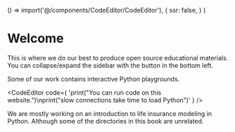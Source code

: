 
  () => import('@/components/CodeEditor/CodeEditor'),
  {
    ssr: false,
  }
)


# Welcome

This is where we do our best to produce open source educational materials. You can collapse/expand the sidebar with the button in the bottom left.

Some of our work contains interactive Python playgrounds.

<CodeEditor
  code={
    'print("You can run code on this website.")\nprint("slow connections take time to load Python")'
  }
/>

We are mostly working on an introduction to life insurance modeling in Python. Although some of the directories in this book are unrelated.
